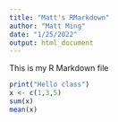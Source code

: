 ```yaml
---
title: "Matt's RMarkdown"
author: "Matt Ming"
date: "1/25/2022"
output: html_document
---
```


This is my R Markdown file

```r
print("Hello class")
x <- c(1,3,5)
sum(x)
mean(x)
```

